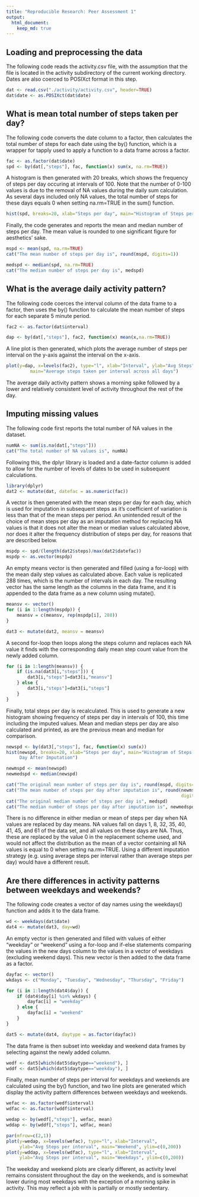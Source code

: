 ```yaml
---
title: "Reproducible Research: Peer Assessment 1"
output: 
  html_document:
    keep_md: true
---
```



## Loading and preprocessing the data

The following code reads the activity.csv file, with the assumption that the
file is located in the activity subdirectory of the current working directory.
Dates are also coerced to POSIXct format in this step.

```r
dat <- read.csv("./activity/activity.csv", header=TRUE)
dat$date <- as.POSIXct(dat$date)
```

## What is mean total number of steps taken per day?

The following code converts the date column to a factor, then calculates the
total number of steps for each date using the by() function, which is a wrapper
for tapply used to apply a function to a data frame across a factor.

```r
fac <- as.factor(dat$date)
spd <- by(dat[,"steps"], fac, function(x) sum(x, na.rm=TRUE))
```

A histogram is then generated with 20 breaks, which shows the frequency of steps
per day occuring at intervals of 100.  Note that the number of 0-100 values is
due to the removal of NA values during the daily sum calculation. As several
days included only NA values, the total number of steps for these days equals 0
when setting na.rm=TRUE in the sum() function.

```r
hist(spd, breaks=20, xlab="Steps per day", main="Histogram of Steps per Day")
```

Finally, the code generates and reports the mean and median number of steps per
day.  The mean value is rounded to one significant figure for aesthetics' sake.

```r
mspd <- mean(spd, na.rm=TRUE)
cat("The mean number of steps per day is", round(mspd, digits=1))

medspd <- median(spd, na.rm=TRUE)
cat("The median number of steps per day is", medspd)
```



## What is the average daily activity pattern?

The following code coerces the interval column of the data frame to a factor, 
then uses the by() function to calculate the mean number of steps for each
separate 5 minute period.

```r
fac2 <- as.factor(dat$interval)

dap <- by(dat[,"steps"], fac2, function(x) mean(x,na.rm=TRUE))
```

A line plot is then generated, which plots the average number of steps per 
interval on the y-axis against the interval on the x-axis.

```r
plot(y=dap, x=levels(fac2), type="l", xlab="Interval", ylab="Avg Steps",
         main="Average steps taken per interval across all days")
```

The average daily activity pattern shows a morning spike followed by a lower
and relatively consistent level of activity throughout the rest of the day.



## Imputing missing values

The following code first reports the total number of NA values in the dataset.

```r
numNA <- sum(is.na(dat[,"steps"]))
cat("The total number of NA values is", numNA)
```

Following this, the dplyr library is loaded and a date-factor column is added to
allow for the number of levels of dates to be used in subsequent calculations.

```r
library(dplyr)
dat2 <- mutate(dat, datefac = as.numeric(fac))
```

A vector is then generated with the mean steps per day for each day, which is
used for imputation in subsequent steps as it's coefficient of variation is less
than that of the mean steps per period.  An unintended result of the choice of
mean steps per day as an imputation method for replacing NA values is that it
does not alter the mean or median values calculated above, nor does it alter the
frequency distribution of steps per day, for reasons that are described below.

```r
mspdp <- spd/(length(dat2$steps)/max(dat2$datefac))
mspdp <- as.vector(mspdp)
```

An empty means vector is then generated and filled (using a for-loop) with the
mean daily step values as calculated above.  Each value is replicated 288 times,
which is the number of intervals in each day.  The resulting vector has the same
length as the columns in the data frame, and it is appended to the data frame as
a new column using mutate().

```r
meansv <- vector()
for (i in 1:length(mspdp)) {
    meansv = c(meansv, rep(mspdp[i], 288))
}

dat3 <- mutate(dat2, meansv = meansv)
```

A second for-loop then loops along the steps column and replaces each NA value
it finds with the corresponding daily mean step count value from the newly
added column.

```r
for (i in 1:length(meansv)) {
    if (is.na(dat3[i,"steps"])) {
        dat3[i,"steps"]=dat3[i,"meansv"]
    } else {
        dat3[i,"steps"]=dat3[i,"steps"]
    }
}
```

Finally, total steps per day is recalculated.  This is used to generate a new
histogram showing frequency of steps per day in intervals of 100, this time
including the imputed values.  Mean and median steps per day are also calculated 
and printed, as are the previous mean and median for comparison.

```r
newspd <- by(dat3[,"steps"], fac, function(x) sum(x))
hist(newspd, breaks=20, xlab="Steps per day", main="Histogram of Steps per 
     Day After Imputation")

newmspd <- mean(newspd)
newmedspd <- median(newspd)

cat("The original mean number of steps per day is", round(mspd, digits=1))
cat("The mean number of steps per day after imputation is", round(newmspd, 
                                                                  digits=1))
cat("The original median number of steps per day is", medspd)
cat("The median number of steps per day after imputation is", newmedspd)
```

There is no difference in either median or mean of steps per day when NA values
are replaced by day means.  NA values fall on days 1, 8, 32, 35, 40, 41, 45, and
61 of the data set, and all values on these days are NA.  Thus, these are 
replaced by the value 0 in the replacement scheme used, and would not affect the
distribution as the mean of a vector containing all NA values is equal to 0 when
setting na.rm=TRUE.  Using a different imputation strategy (e.g. using average
steps per interval rather than average steps per day) would have a different
result.


## Are there differences in activity patterns between weekdays and weekends?

The following code creates a vector of day names using the weekdays() function
and adds it to the data frame.

```r
wd <- weekdays(dat$date)
dat4 <- mutate(dat3, day=wd)
```

An empty vector is then generated and filled with values of either "weekday" or
"weekend" using a for-loop and if-else statements comparing the values in the 
new days column to the values in a vector of weekdays (excluding weekend days).
This new vector is then added to the data frame as a factor.

```r
dayfac <- vector()
wkdays <- c("Monday", "Tuesday", "Wednesday", "Thursday", "Friday")

for (i in 1:length(dat4$day)) {
    if (dat4$day[i] %in% wkdays) {
        dayfac[i] = "weekday"
    } else {
        dayfac[i] = "weekend"
    }
}

dat5 <- mutate(dat4, daytype = as.factor(dayfac))
```

The data frame is then subset into weekday and weekend data frames by selecting
against the newly added column.

```r
wedf <- dat5[which(dat5$daytype=="weekend"), ]
wddf <- dat5[which(dat5$daytype=="weekday"), ]
```

Finally, mean number of steps per interval for weekdays and weekends are 
calculated using the by() function, and two line plots are generated which
display the activity pattern differences between weekdays and weekends.

```r
wefac <- as.factor(wedf$interval)
wdfac <- as.factor(wddf$interval)

wedap <- by(wedf[,"steps"], wefac, mean)
wddap <- by(wddf[,"steps"], wdfac, mean)

par(mfrow=c(2,1))
plot(y=wedap, x=levels(wefac), type="l", xlab="Interval", 
     ylab="Avg Steps per interval", main="Weekend", ylim=c(0,200))
plot(y=wddap, x=levels(wdfac), type="l", xlab="Interval", 
     ylab="Avg Steps per interval", main="Weekdays", ylim=c(0,200))

```

The weekday and weekend plots are clearly different, as activity level remains 
consistent throughout the day on the weekends, and is somewhat lower during most 
weekdays with the exception of a morning spike in activity.  This may reflect a 
job with is partially or mostly sedentary.